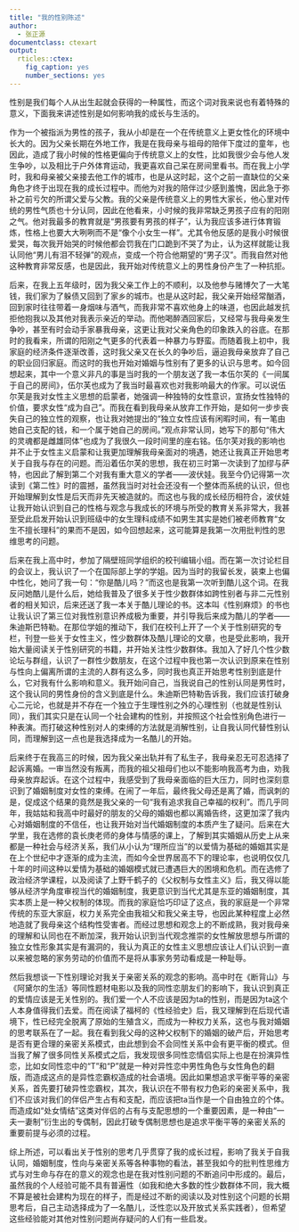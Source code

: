 ```yaml
---
title: "我的性别陈述"
author:
  - 张正源
documentclass: ctexart
output:
  rticles::ctex:
    fig_caption: yes
    number_sections: yes
---
```


性别是我们每个人从出生起就会获得的一种属性，而这个词对我来说也有着特殊的意义，下面我来讲述性别是如何影响我的成长与生活的。

作为一个被指派为男性的孩子，我从小却是在一个在传统意义上更女性化的环境中长大的。因为父亲长期在外地工作，我是在我母亲与祖母的陪伴下度过的童年，也因此，造成了我小时候的性格更偏向于传统意义上的女性，比如我很少会与他人发生争吵，以及相比于户外体育运动，我更喜欢自己呆在房间里看书。而在我上小学时，我和母亲被父亲接去他工作的城市，也是从这时起，这个之前一直缺位的父亲角色才终于出现在我的成长过程中。而他为对我的陪伴过少感到羞愧，因此急于弥补之前亏欠的所谓父爱与父教。我的父亲是传统意义上的男性大家长，他心里对传统的男性气质也十分认同，因此在他看来，小时候的我非常缺乏男孩子应有的阳刚之气。他对我最多的教育就是“男孩要有男孩的样子”，认为我应该多进行体育锻炼，性格上也要大大咧咧而不是“像个小女生一样”。尤其令他反感的是我小时候很爱哭，每次我开始哭的时候他都会罚我在门口跪到不哭了为止，认为这样就能让我认同他“男儿有泪不轻弹”的观点，变成一个符合他期望的“男子汉”。而我自然对他这种教育非常反感，也是因此，我开始对传统意义上的男性身份产生了一种抗拒。

后来，在我上五年级时，因为我父亲工作上的不顺利，以及他参与赌博欠了一大笔钱，我们家为了躲债又回到了家乡的城市。也是从这时起，我父亲开始经常酗酒，回到家时往往带着一身烟味与酒气，而我非常不喜欢他身上的味道，也因此越发抗拒他抱我以及其他对我表示亲近的举动。而他喝醉酒回家后，又经常与我母亲发生争吵，甚至有时会动手家暴我母亲，这更让我对父亲角色的印象跌入的谷底。在那时的我看来，所谓的阳刚之气更多的代表着一种暴力与野蛮。而随着我上初中，我家庭的经济条件逐渐改善，这时我父亲又在长久的争吵后，逼迫我母亲放弃了自己的职业回归家庭。而这时的我也开始对婚姻与性别有了更多的认识与思考。如今回想起来，其中一个意义非凡的事是当时我的一个朋友送了我一本伍尔芙的《一间属于自己的房间》，伍尔芙也成为了我当时最喜欢也对我影响最大的作家。可以说伍尔芙是我对女性主义思想的启蒙者，她强调一种独特的女性意识，宣扬女性独特的价值，要求女性“成为自己”。而我在看到我母亲从放弃工作开始，是如何一步步丧失自己的独立性的观察，也让我对她提出的“独立女性应该有闲暇时间，有一笔由她自己支配的钱，和一个属于她自己的房间。”观点非常认同，她写下的那句“伟大的灵魂都是雌雄同体”也成为了我很久一段时间里的座右铭。伍尔芙对我的影响也并不止于女性主义启蒙和让我更加理解我母亲面对的境遇，她还让我真正开始思考关于自我与存在的问题。而沿着伍尔芙的思想，我在初三时第一次读到了加缪与萨特，也因此了解到第二个对我有重大意义的学者——波伏娃。我至今仍记得第一次读到《第二性》时的震撼，虽然我当时对社会还没有一个整体而系统的认识，但也开始理解到女性是后天而非先天被造就的。而这也与我的成长经历相符合，波伏娃让我开始认识到自己的性格与观念与我成长的环境与所受的教育关系非常大，我甚至受此启发开始认识到班级中的女生理科成绩不如男生其实是她们被老师教育“女生不擅长理科”的果而不是因，如今回想起来，这可能算是我第一次用批判性的思维思考的问题。

后来在我上高中时，参加了隔壁班同学组织的校刊编辑小组。而在第一次讨论栏目的会议上，我认识了一个在国际部上学的学姐。因为当时的我留长发，装束上也偏中性化，她问了我一句：“你是酷儿吗？”而这也是我第一次听到酷儿这个词。在我反问她酷儿是什么后，她给我普及了很多关于性少数群体如跨性别者与非二元性别者的相关知识，后来还送了我一本关于酷儿理论的书。这本叫《性别麻烦》的书也让我认识了第三位对我性别意识养成极为重要，并引导我后来成为酷儿的学者——朱迪斯巴特勒。在那位学姐的推动下，我们在校刊上开了一个关于性别研究的专栏，刊登一些关于女性主义，性少数群体及酷儿理论的文章，也是受此影响，我开始大量阅读关于性别研究的书籍，并开始关注性少数群体。我加入了好几个性少数论坛与群组，认识了一群性少数朋友，在这个过程中我也第一次认识到原来在性别与性向上偏离所谓的主流的人群有这么多，同时我也真正开始思考性别到底是什么，它对我有什么影响和意义。我开始问自己，当我说自己的性别认同是男性时，这个我认同的男性身份的含义到底是什么。朱迪斯巴特勒告诉我，我们应该打破身心二元论，也就是并不存在一个独立于生理性别之外的心理性别（也就是性别认同），我们其实只是在认同一个社会建构的性别，并按照这个社会性别角色进行一种表演。而打破这种性别对人的束缚的方法就是消解性别，让自我认同代替性别认同，而理解到这一点也是我选择成为一名酷儿的开始。

后来终于在我高三的时候，因为我父亲出轨并有了私生子，我母亲忍无可忍选择了起诉离婚。一审当然没有叛离，而我的祖父祖母们也以不能影响我高考为由，劝我母亲放弃起诉。在这个过程中，我感受到了我母亲面临的巨大压力，同时也深刻意识到了婚姻制度对女性的束缚。在闹了一年后，最终我父母还是离了婚，而讽刺的是，促成这个结果的竟然是我父亲的一句“我有追求我自己幸福的权利”。而几乎同年，我姑姑和我高中时最好的朋友的父母的婚姻也都以离婚告终，这更加深了我内心对婚姻制度的不信任，也让我开始对当代婚姻制度的本质产生了疑问。后来在大学里，我在选修的袁长庚老师的身体与情感的课上，了解到其实婚姻从历史上从来都是一种社会与经济关系，我们从小认为“理所应当”的以爱情为基础的婚姻其实是在上个世纪中才逐渐的成为主流，而如今全世界居高不下的理论率，也说明仅仅几十年的时间这种以爱情为基础的婚姻模式就已遭遇巨大的困境和危机。而在选修了政治经济学课程，以及阅读了上野千鹤子的《父权制与女性主义》后，我又得以能够从经济学角度审视当代的婚姻制度，我更意识到当代尤其是东亚的婚姻制度，其实本质上是一种父权制的体现。而我的家庭恰巧印证了这点，我的家庭是一个非常传统的东亚大家庭，权力关系完全由我祖父和我父亲主导，也因此某种程度上必然地造就了我母亲这个结构性受害者。而经过思想和观念上的不断成熟，我对我母亲的理解和认同也在不断加深，我开始认识到当代观念推崇的女性解放思想与所谓的独立女性形象其实是有漏洞的，我认为真正的女性主义思想应该让人们认识到一直以来被忽略的家务劳动的价值而不是将从事家务劳动看成是一种耻辱。

然后我想谈一下性别理论对我关于亲密关系的观念的影响。高中时在《断背山》与《阿黛尔的生活》等同性题材电影以及我的同性恋朋友们的影响下，我认识到真正的爱情应该是无关性别的。我们爱一个人不应该是因为ta的性别，而是因为ta这个人本身值得我们去爱。而在阅读了福柯的《性经验史》后，我又理解到在后现代语境下，性已经完全脱离了原始的生殖含义，而成为一种权力关系，这也与我对婚姻的思考联系在了一起。我在看到我父母的这种父权制下的婚姻的破产后，开始思考是否有更合理的亲密关系模式，由此想到会不会同性关系中会有更平衡的模式。但当我了解了很多同性关系模式之后，我发现很多同性恋情侣实际上也是在扮演异性恋，比如女同性恋中的“T”和“P”就是一种对异性恋中男性角色与女性角色的翻版，而造成这点的是异性恋霸权造成的社会语境。因此如果想追求平衡平等的亲密关系，首先要打破异性恋霸权，其次，我认识在不带有权力色彩的亲密关系中，我们不应该对我们的伴侣产生占有和支配，而应该把ta当作是一个自由独立的个体。而造成如“处女情结”这类对伴侣的占有与支配思想的一个重要因素，是一种由“一夫一妻制”衍生出的专偶制，因此打破专偶制思想也是追求平衡平等的亲密关系的重要前提与必须的过程。

综上所述，可以看出关于性别的思考几乎贯穿了我的成长过程，影响了我关于自我认同，婚姻制度，性向与亲密关系等各种事物的看法，甚至我如今的批判性思维方式与对生命与存在的意义的观念也是在我对性别问题的不断追问中形成的。最后，虽然我的个人经验可能不具有普遍性（如我和绝大多数的性少数群体不同，我大概不算是被社会建构为现在的样子，而是经过不断的阅读以及对性别这个问题的长期思考后，自己主动选择成为了一名酷儿，泛性恋以及开放式关系实践者），但希望这些经验能对其他对性别问题尚存疑问的人们有一些启发。

